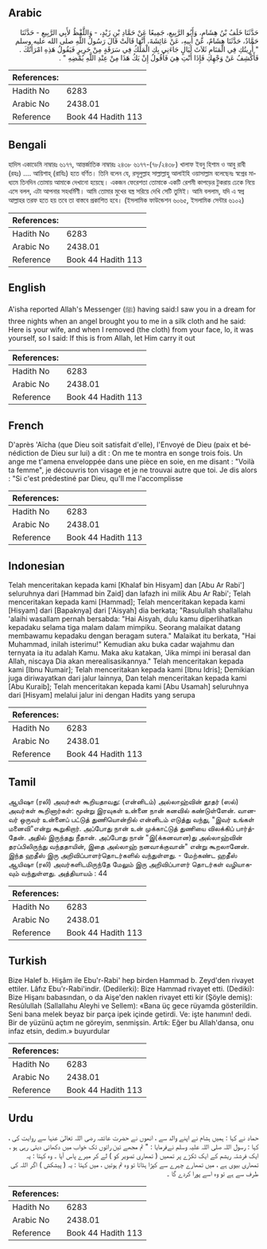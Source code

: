 ## Arabic

<div dir="rtl" lang="ar" style={{fontSize:'larger',backgroundColor:'#f8f9fa',padding:20}}>حَدَّثَنَا خَلَفُ بْنُ هِشَامٍ، وَأَبُو الرَّبِيعِ، جَمِيعًا عَنْ حَمَّادِ بْنِ زَيْدٍ، - وَاللَّفْظُ لأَبِي الرَّبِيعِ - حَدَّثَنَا حَمَّادٌ، حَدَّثَنَا هِشَامٌ، عَنْ أَبِيهِ، عَنْ عَائِشَةَ، أَنَّهَا قَالَتْ قَالَ رَسُولُ اللَّهِ صلى الله عليه وسلم ‏ "‏ أُرِيتُكِ فِي الْمَنَامِ ثَلاَثَ لَيَالٍ جَاءَنِي بِكِ الْمَلَكُ فِي سَرَقَةٍ مِنْ حَرِيرٍ فَيَقُولُ هَذِهِ امْرَأَتُكَ ‏.‏ فَأَكْشِفُ عَنْ وَجْهِكِ فَإِذَا أَنْتِ هِيَ فَأَقُولُ إِنْ يَكُ هَذَا مِنْ عِنْدِ اللَّهِ يُمْضِهِ ‏"‏ ‏.‏</div><div style={{backgroundColor:'#f8f9fa',padding:20, marginBottom: 10}}><table>
        <thead>
          <tr>
            <th>References:</th>
            <th></th>
          </tr>
        </thead>
        <tbody><tr><td>Hadith No</td><td>6283</td></tr><tr><td>Arabic No</td><td>2438.01</td></tr><tr><td>Reference</td><td>Book 44 Hadith 113</td></tr></tbody></table></div>

## Bengali

<div dir="ltr" lang="bn" style={{fontSize:'larger',backgroundColor:'#f8f9fa',padding:20}}>হাদিস একাডেমি নাম্বারঃ ৬১৭৭, আন্তর্জাতিক নাম্বারঃ ২৪৩৮ ৬১৭৭-(৭৮/২৪৩৮) খালাফ ইবনু হিশাম ও আবু রাবী (রহঃ) .... আয়িশাহ্ (রাযিঃ) হতে বর্ণিত। তিনি বলেন যে, রসূলুল্লাহ সাল্লাল্লাহু আলাইহি ওয়াসাল্লাম বলেছেনঃ স্বপ্নের মাধ্যমে তিনদিন তোমায় আমাকে দেখানো হয়েছে। একজন ফেরেশতা তোমাকে একটি রেশমী কাপড়ের টুকরায় ঢেকে নিয়ে এসে বলল, এটা আপনার সহধর্মিণী। আমি তোমার মুখের বস্ত্র সরিয়ে দেখি সেটি তুমিই। আমি বললাম, যদি এ স্বপ্ন আল্লাহর তরফ হতে হয় তবে তা বাস্তবে প্রকাশিত হবে। (ইসলামিক ফাউন্ডেশন ৬০৬৫, ইসলামিক সেন্টার ৬১০২)</div><div style={{backgroundColor:'#f8f9fa',padding:20, marginBottom: 10}}><table>
        <thead>
          <tr>
            <th>References:</th>
            <th></th>
          </tr>
        </thead>
        <tbody><tr><td>Hadith No</td><td>6283</td></tr><tr><td>Arabic No</td><td>2438.01</td></tr><tr><td>Reference</td><td>Book 44 Hadith 113</td></tr></tbody></table></div>

## English

<div dir="ltr" lang="en" style={{fontSize:'larger',backgroundColor:'#f8f9fa',padding:20}}>A'isha reported Allah's Messenger (ﷺ) having said:I saw you in a dream for three nights when an angel brought you to me in a silk cloth and he said: Here is your wife, and when I removed (the cloth) from your face, lo, it was yourself, so I said: If this is from Allah, let Him carry it out</div><div style={{backgroundColor:'#f8f9fa',padding:20, marginBottom: 10}}><table>
        <thead>
          <tr>
            <th>References:</th>
            <th></th>
          </tr>
        </thead>
        <tbody><tr><td>Hadith No</td><td>6283</td></tr><tr><td>Arabic No</td><td>2438.01</td></tr><tr><td>Reference</td><td>Book 44 Hadith 113</td></tr></tbody></table></div>

## French

<div dir="ltr" lang="fr" style={{fontSize:'larger',backgroundColor:'#f8f9fa',padding:20}}>D'après 'Aïcha (que Dieu soit satisfait d'elle), l'Envoyé de Dieu (paix et bénédiction de Dieu sur lui) a dit : On me te montra en songe trois fois. Un ange me t'amena enveloppée dans une pièce en soie, en me disant : "Voilà ta femme", je découvris ton visage et je ne trouvai autre que toi. Je dis alors : "Si c'est prédestiné par Dieu, qu'Il me l'accomplisse</div><div style={{backgroundColor:'#f8f9fa',padding:20, marginBottom: 10}}><table>
        <thead>
          <tr>
            <th>References:</th>
            <th></th>
          </tr>
        </thead>
        <tbody><tr><td>Hadith No</td><td>6283</td></tr><tr><td>Arabic No</td><td>2438.01</td></tr><tr><td>Reference</td><td>Book 44 Hadith 113</td></tr></tbody></table></div>

## Indonesian

<div dir="ltr" lang="id" style={{fontSize:'larger',backgroundColor:'#f8f9fa',padding:20}}>Telah menceritakan kepada kami [Khalaf bin Hisyam] dan [Abu Ar Rabi'] seluruhnya dari [Hammad bin Zaid] dan lafazh ini milik Abu Ar Rabi'; Telah menceritakan kepada kami [Hammad]; Telah menceritakan kepada kami [Hisyam] dari [Bapaknya] dari ['Aisyah] dia berkata; "Rasulullah shallallahu 'alaihi wasallam pernah bersabda: "Hai Aisyah, dulu kamu diperlihatkan kepadaku selama tiga malam dalam mimpiku. Seorang malaikat datang membawamu kepadaku dengan beragam sutera." Malaikat itu berkata, "Hai Muhammad, inilah isterimu!" Kemudian aku buka cadar wajahmu dan ternyata ia itu adalah Kamu. Maka aku katakan, 'Jika mimpi ini berasal dan Allah, niscaya Dia akan merealisasikannya." Telah menceritakan kepada kami [Ibnu Numair]; Telah menceritakan kepada kami [Ibnu Idris]; Demikian juga diriwayatkan dari jalur lainnya, Dan telah menceritakan kepada kami [Abu Kuraib]; Telah menceritakan kepada kami [Abu Usamah] seluruhnya dari [Hisyam] melalui jalur ini dengan Hadits yang serupa</div><div style={{backgroundColor:'#f8f9fa',padding:20, marginBottom: 10}}><table>
        <thead>
          <tr>
            <th>References:</th>
            <th></th>
          </tr>
        </thead>
        <tbody><tr><td>Hadith No</td><td>6283</td></tr><tr><td>Arabic No</td><td>2438.01</td></tr><tr><td>Reference</td><td>Book 44 Hadith 113</td></tr></tbody></table></div>

## Tamil

<div dir="ltr" lang="ta" style={{fontSize:'larger',backgroundColor:'#f8f9fa',padding:20}}>ஆயிஷா (ரலி) அவர்கள் கூறியதாவது: (என்னிடம்) அல்லாஹ்வின் தூதர் (ஸல்) அவர்கள் கூறினார்கள்: மூன்று இரவுகள் உன்னை நான் கனவில் கண்டுள்ளேன். வானவர் ஒருவர் உன்னைப் பட்டுத் துணியொன்றில் என்னிடம் எடுத்து வந்து, "இவர் உங்கள் மனைவி"என்று கூறுகிறார். அப்போது நான் உன் முக்காட்டுத் துணியை விலக்கிப் பார்த்தேன். அதில் இருந்தது நீதான். அப்போது நான் "இ(க்கனவான)து அல்லாஹ்வின் தரப்பிலிருந்து வந்ததாயின், இதை அல்லாஹ் நனவாக்குவான்" என்று கூறலானேன். இந்த ஹதீஸ் இரு அறிவிப்பாளர்தொடர்களில் வந்துள்ளது. - மேற்கண்ட ஹதீஸ் ஆயிஷா (ரலி) அவர்களிடமிருந்தே மேலும் இரு அறிவிப்பாளர் தொடர்கள் வழியாகவும் வந்துள்ளது. அத்தியாயம் : 44</div><div style={{backgroundColor:'#f8f9fa',padding:20, marginBottom: 10}}><table>
        <thead>
          <tr>
            <th>References:</th>
            <th></th>
          </tr>
        </thead>
        <tbody><tr><td>Hadith No</td><td>6283</td></tr><tr><td>Arabic No</td><td>2438.01</td></tr><tr><td>Reference</td><td>Book 44 Hadith 113</td></tr></tbody></table></div>

## Turkish

<div dir="ltr" lang="tr" style={{fontSize:'larger',backgroundColor:'#f8f9fa',padding:20}}>Bize Halef b. Hişâm ile Ebu'r-Rabi' hep birden Hammad b. Zeyd'den rivayet ettiler. Lâfız Ebu'r-Rabi'indir. (Dedilerki): Bize Hammad rivayet etti. (Dediki): Bize Hişanı babasından, o da Aişe'den naklen rivayet etti kir (Şöyle demiş): Resûlullah (Sallallahu Aleyhi ve Sellem): «Bana üç gece rüyamda gösterildin. Seni bana melek beyaz bir parça ipek içinde getirdi. Ve: işte hanımın! dedi. Bir de yüzünü açtım ne göreyim, senmişsin. Artık: Eğer bu Allah'dansa, onu infaz etsin, dedim.» buyurdular</div><div style={{backgroundColor:'#f8f9fa',padding:20, marginBottom: 10}}><table>
        <thead>
          <tr>
            <th>References:</th>
            <th></th>
          </tr>
        </thead>
        <tbody><tr><td>Hadith No</td><td>6283</td></tr><tr><td>Arabic No</td><td>2438.01</td></tr><tr><td>Reference</td><td>Book 44 Hadith 113</td></tr></tbody></table></div>

## Urdu

<div dir="rtl" lang="ur" style={{fontSize:'larger',backgroundColor:'#f8f9fa',padding:20}}>حماد نے کہا : ہمیں ہشام نے اپنے والد سے ، انھوں نے حضرت عائشہ رضی اللہ تعالیٰ عنہا سے روایت کی ، کہا : رسول اللہ صلی اللہ علیہ وسلم نےفرمایا : " تم مجھے تین راتوں تک خواب میں دکھائی دیتی رہی ہو ، ایک فرشتہ ریشم کے ایک ٹکڑے پر تمھیں ( تمھاری تصویر کو ) لے کر میرے پاس آیا ۔ وہ کہتا : یہ تمھاری بیوی ہے ، میں تمھارے چہرے سے کپڑا ہٹاتا تو وہ تم ہوتیں ، میں کہتا : یہ ( پیشکش ) اگر اللہ کی طرف سے ہے تو وہ اسے پورا کردے گا ۔</div><div style={{backgroundColor:'#f8f9fa',padding:20, marginBottom: 10}}><table>
        <thead>
          <tr>
            <th>References:</th>
            <th></th>
          </tr>
        </thead>
        <tbody><tr><td>Hadith No</td><td>6283</td></tr><tr><td>Arabic No</td><td>2438.01</td></tr><tr><td>Reference</td><td>Book 44 Hadith 113</td></tr></tbody></table></div>